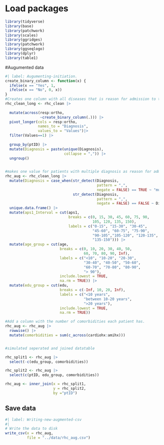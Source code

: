 # Load packages
```r
library(tidyverse)
library(base)
library(patchwork)
library(scales)
library(ggridges)
library(patchwork)
library(ggseqlogo)
library(dplyr)
library(table1)
```

#Augumented data
```r
#| label: Augumenting-initiation.
create_binary_column <- function(x) {
  ifelse(x == "Yes", 1, 
  ifelse(x == "No", 0, x))
}
#Creates one column with all diseases that is reason for admission to the hospital, instead of them all being present for all patients.
rhc_clean_long <- rhc_clean |>
    
  mutate(across(resp:ortho, 
                ~create_binary_column(.))) |>
  pivot_longer(cols = resp:ortho,
               names_to = "Diagnosis",
               values_to = "Values")|> 
  filter(Values==1) |> 
  
  group_by(ptID) |> 
  mutate(Diagnosis = paste(unique(Diagnosis), 
                           collapse = ",")) |> 
  ungroup() 
  

#makes one value for patients with multiple diagnosis as reason for admission and delete repeated columns
rhc_aug <- rhc_clean_long |>
  mutate(Diagnosis = case_when(str_detect(Diagnosis, 
                                          pattern = ",",
                                          negate = FALSE) == TRUE ~ "multiple diagnosis", 
                               str_detect(Diagnosis, 
                                          pattern = ",",
                                          negate = FALSE) == FALSE ~ Diagnosis )) |> 
  unique.data.frame() |> 
  mutate(aps1_Interval = cut(aps1, 
                             breaks = c(0, 15, 30, 45, 60, 75, 90,
                                        105, 120, 135, 150), 
                             labels = c("0-15", "15-30", "30-45", 
                                        "45-60", "60-75", "75-90", 
                                        "90-105","105-120", "120-135", 
                                        "135-150"))) |> 
  mutate(age_group = cut(age, 
                         breaks = c(0, 10, 20, 30, 40, 50,
                                    60, 70, 80, 90, Inf), 
                         labels = c("<10", "10-20", "20-30", 
                                    "30-40", "40-50", "50-60", 
                                    "60-70", "70-80", "80-90", 
                                    "> 90"), 
                         include.lowest = TRUE, 
                         na.rm = TRUE)) |> 
  mutate(edu_group = cut(edu,
                         breaks = c(-Inf, 10, 20, Inf), 
                         labels = c("<10 years", 
                                    "between 10-20 years", 
                                    ">20 years"),
                         include.lowest = TRUE,
                         na.rm = TRUE))

#Add a column with the number of comorbidities each patient has.
rhc_aug <- rhc_aug |>
  rowwise() |> 
  mutate(comorbidities = sum(c_across(cardiohx:amihx)))


#simulated seperated and joined datatable

rhc_split1 <- rhc_aug |>
  select(-c(edu_group, comorbidities)) 

rhc_split2 <- rhc_aug |> 
  select(c(ptID, edu_group, comorbidities))

rhc_aug <- inner_join(x = rhc_split1, 
                      y = rhc_split2, 
                      by ="ptID")

```


## Save data

```r
#| label: Writing-new-augmented-csv
#| 
# Write the data to disk
write_csv(x = rhc_aug,
          file = "../data/rhc_aug.csv")

```





